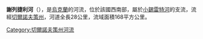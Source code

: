 {{unreferenced|time=2015-09-15T01:57:59+00:00}}
'''謝列捷利河'''（{{lang-uk|Серетель}}），是[[烏克蘭|烏克蘭]]的河流，位於該國西南部，屬於[[小錫雷特河|小錫雷特河]]的支流，流經[[切爾諾夫策州|切爾諾夫策州]]，河道全長28公里，流域面積168平方公里。

{{DEFAULTSORT:Серетель}}
[[Category:切爾諾夫策州河流|Category:切爾諾夫策州河流]]


{{Ukraine-river-stub}}